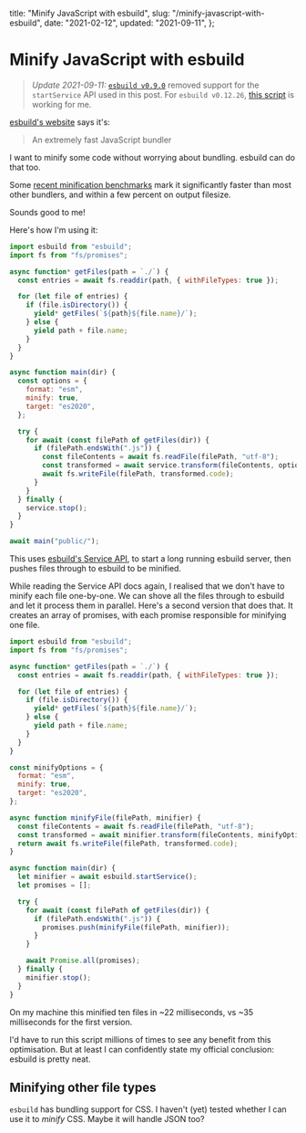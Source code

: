   title: "Minify JavaScript with esbuild",
  slug: "/minify-javascript-with-esbuild",
  date: "2021-02-12",
  updated: "2021-09-11",
};

# Minify JavaScript with esbuild

> _Update 2021-09-11:_ [`esbuild v0.9.0`](https://github.com/evanw/esbuild/releases/tag/v0.9.0) removed support for the `startService` API used in this post. For `esbuild v0.12.26`, [this script](https://github.com/m-allanson/mikeallanson.com/blob/8a36ff8b3c3c21d4f478025a342dbd0e06ba4b9d/scripts/minify-js.js) is working for me.

[esbuild's website](https://esbuild.github.io/) says it's:

> An extremely fast JavaScript bundler

I want to minify some code without worrying about bundling. esbuild can do that too.

Some [recent minification benchmarks](https://github.com/privatenumber/minification-benchmarks) mark it significantly faster than most other bundlers, and within a few percent on output filesize.

Sounds good to me!

Here's how I'm using it:

```js
import esbuild from "esbuild";
import fs from "fs/promises";

async function* getFiles(path = `./`) {
  const entries = await fs.readdir(path, { withFileTypes: true });

  for (let file of entries) {
    if (file.isDirectory()) {
      yield* getFiles(`${path}${file.name}/`);
    } else {
      yield path + file.name;
    }
  }
}

async function main(dir) {
  const options = {
    format: "esm",
    minify: true,
    target: "es2020",
  };

  try {
    for await (const filePath of getFiles(dir)) {
      if (filePath.endsWith(".js")) {
        const fileContents = await fs.readFile(filePath, "utf-8");
        const transformed = await service.transform(fileContents, options);
        await fs.writeFile(filePath, transformed.code);
      }
    }
  } finally {
    service.stop();
  }
}

await main("public/");
```

This uses [esbuild's Service API](https://esbuild.github.io/api/#js-specific-details), to start a long running esbuild server, then pushes files through to esbuild to be minified.

While reading the Service API docs again, I realised that we don't have to minify each file one-by-one. We can shove all the files through to esbuild and let it process them in parallel. Here's a second version that does that. It creates an array of promises, with each promise responsible for minifying one file.

```js
import esbuild from "esbuild";
import fs from "fs/promises";

async function* getFiles(path = `./`) {
  const entries = await fs.readdir(path, { withFileTypes: true });

  for (let file of entries) {
    if (file.isDirectory()) {
      yield* getFiles(`${path}${file.name}/`);
    } else {
      yield path + file.name;
    }
  }
}

const minifyOptions = {
  format: "esm",
  minify: true,
  target: "es2020",
};

async function minifyFile(filePath, minifier) {
  const fileContents = await fs.readFile(filePath, "utf-8");
  const transformed = await minifier.transform(fileContents, minifyOptions);
  return await fs.writeFile(filePath, transformed.code);
}

async function main(dir) {
  let minifier = await esbuild.startService();
  let promises = [];

  try {
    for await (const filePath of getFiles(dir)) {
      if (filePath.endsWith(".js")) {
        promises.push(minifyFile(filePath, minifier));
      }
    }

    await Promise.all(promises);
  } finally {
    minifier.stop();
  }
}
```

On my machine this minified ten files in ~22 milliseconds, vs ~35 milliseconds for the first version.

I'd have to run this script millions of times to see any benefit from this optimisation. But at least I can confidently state my official conclusion: esbuild is pretty neat.

## Minifying other file types

`esbuild` has bundling support for CSS. I haven't (yet) tested whether I can use it to _minify_ CSS. Maybe it will handle JSON too?
